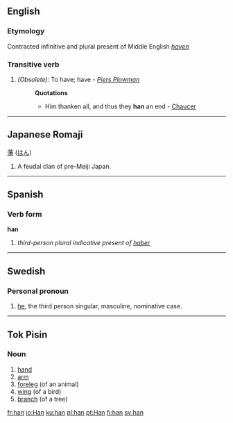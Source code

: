 ==English==
===Etymology===
Contracted infinitive and plural present of Middle English ''[[haven]]''
===Transitive verb===
#''(Obsolete):'' To have; have - ''[[Piers Plowman]]''
#:'''Quotations'''
#:*Him thanken all, and thus they '''han''' an end - [[Chaucer]]

----
==Japanese Romaji==
[[藩]] ([[はん]])

# A feudal clan of pre-Meiji Japan.

----

==Spanish==
===Verb form===
'''han'''

# ''third-person plural indicative present of [[haber]]''

----
==Swedish==
===Personal pronoun===

# [[he]], the third person singular, masculine, nominative case.

----
==Tok Pisin==

===Noun===

#[[hand]]
#[[arm]]
#[[foreleg]] (of an animal)
#[[wing]] (of a bird)
#[[branch]] (of a tree)
[[fr:han]]
[[io:Han]]
[[ku:han]]
[[pl:han]]
[[pt:Han]]
[[fi:han]]
[[sv:han]]